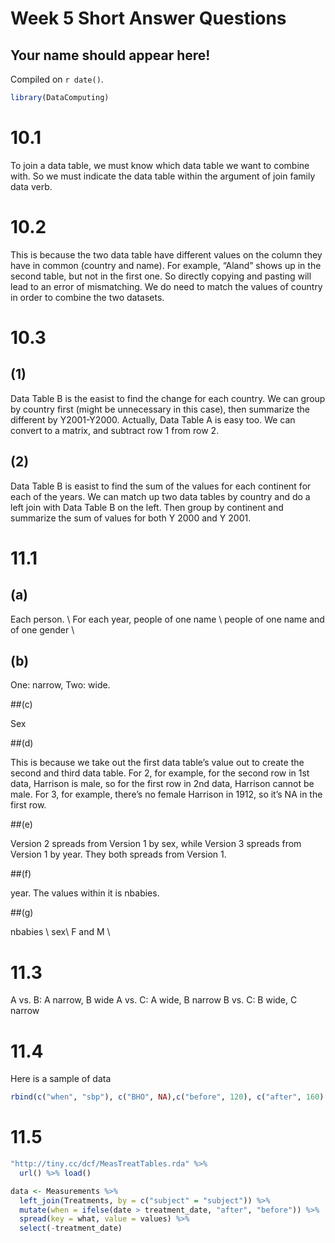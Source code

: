 # Week 5 Short Answer Questions

## Your name should appear here!

<!-- leave this material as is -->
Compiled on `r date()`.

```r
library(DataComputing)
```
<!-- put your content after this line -->

# 10.1

To join a data table, we must know which data table we want to combine with. So we must indicate the data table within the argument of join family data verb.

# 10.2

This is because the two data table have different values on the column they have in common (country and name). For example, "Aland" shows up in the second table, but not in the first one. So directly copying and pasting will lead to an error of mismatching. We do need to match the values of country in order to combine the two datasets.

# 10.3
## (1)
Data Table B is the easist to find the change for each country. We can group by country first (might be unnecessary in this case), then summarize the different by Y2001-Y2000. Actually, Data Table A is easy too. We can convert to a matrix, and subtract row 1 from row 2.

## (2)

Data Table B is easist to find the sum of the values for each continent for each of the years. We can match up two data tables by country and do a left join with Data Table B on the left. Then group by continent and summarize the sum of values for both Y 2000 and Y 2001.

# 11.1
## (a)

Each person. \\
For each year, people of one name \\
people of one name and of one gender \\


## (b)

One: narrow, Two: wide.

##(c)

Sex

##(d)

This is because we take out the first data table's value out to create the second and third data table. For 2, for example, for the second row in 1st data, Harrison is male, so for the first row in 2nd data, Harrison cannot be male. For 3, for example, there's no female Harrison in 1912, so it's NA in the first row.

##(e)

Version 2 spreads from Version 1 by sex, while Version 3 spreads from Version 1 by year. They both spreads from Version 1.

##(f)

year. The values within it is nbabies.

##(g)

nbabies \\
sex\\
F and M \\


# 11.3

A vs. B: A narrow, B wide
A vs. C: A wide, B narrow
B vs. C: B wide, C narrow

# 11.4

Here is a sample of data

```r
rbind(c("when", "sbp"), c("BHO", NA),c("before", 120), c("after", 160) )
```


# 11.5

```r
"http://tiny.cc/dcf/MeasTreatTables.rda" %>%
  url() %>% load()
```

```r
data <- Measurements %>%
  left_join(Treatments, by = c("subject" = "subject")) %>%
  mutate(when = ifelse(date > treatment_date, "after", "before")) %>%
  spread(key = what, value = values) %>%
  select(-treatment_date)
```


